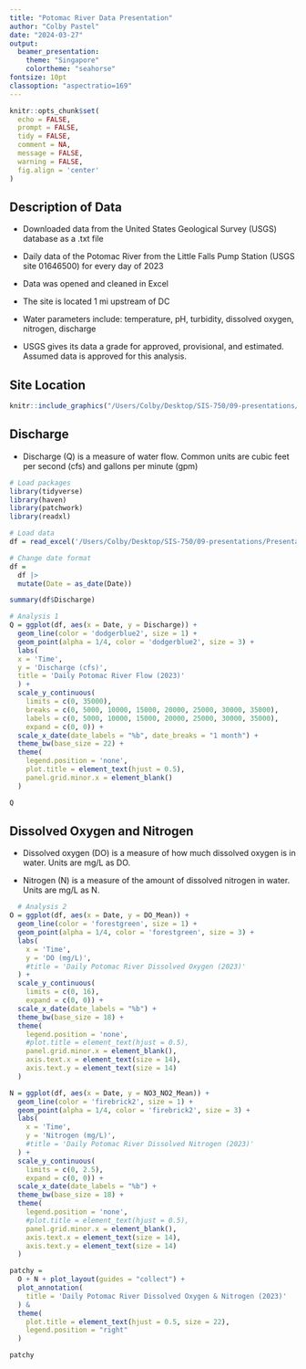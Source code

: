 ```yaml
---
title: "Potomac River Data Presentation"
author: "Colby Pastel"
date: "2024-03-27"
output: 
  beamer_presentation:
    theme: "Singapore"
    colortheme: "seahorse"
fontsize: 10pt
classoption: "aspectratio=169"
---
```


```r
knitr::opts_chunk$set(
  echo = FALSE, 
  prompt = FALSE,
  tidy = FALSE, 
  comment = NA,
  message = FALSE, 
  warning = FALSE,
  fig.align = 'center'
)
```

## Description of Data

- Downloaded data from the United States Geological Survey (USGS) database as a .txt file

- Daily data of the Potomac River from the Little Falls Pump Station (USGS site 01646500) for every day of 2023

- Data was opened and cleaned in Excel 

- The site is located 1 mi upstream of DC

- Water parameters include: temperature, pH, turbidity, dissolved oxygen, nitrogen, discharge

- USGS gives its data a grade for approved, provisional, and estimated. Assumed data is approved for this analysis. 

## Site Location
```r
knitr::include_graphics("/Users/Colby/Desktop/SIS-750/09-presentations/USGS station map.png")
```

## Discharge
- Discharge (Q) is a measure of water flow. Common units are cubic feet per second (cfs) and gallons per minute (gpm)
```r
# Load packages
library(tidyverse)
library(haven)
library(patchwork)
library(readxl)

# Load data
df = read_excel('/Users/Colby/Desktop/SIS-750/09-presentations/Presentation/cleaned_data.xlsm')

# Change date format
df =
  df |>
  mutate(Date = as_date(Date))

summary(df$Discharge)
```

```r
# Analysis 1
Q = ggplot(df, aes(x = Date, y = Discharge)) +
  geom_line(color = 'dodgerblue2', size = 1) + 
  geom_point(alpha = 1/4, color = 'dodgerblue2', size = 3) +
  labs(
  x = 'Time', 
  y = 'Discharge (cfs)',
  title = 'Daily Potomac River Flow (2023)'
  ) +
  scale_y_continuous(
    limits = c(0, 35000),
    breaks = c(0, 5000, 10000, 15000, 20000, 25000, 30000, 35000),
    labels = c(0, 5000, 10000, 15000, 20000, 25000, 30000, 35000),
    expand = c(0, 0)) +
  scale_x_date(date_labels = "%b", date_breaks = "1 month") +
  theme_bw(base_size = 22) +
  theme(
    legend.position = 'none',
    plot.title = element_text(hjust = 0.5),
    panel.grid.minor.x = element_blank()
  )

Q
```

##  Dissolved Oxygen and Nitrogen

- Dissolved oxygen (DO) is a measure of how much dissolved oxygen is in water. Units are mg/L as DO.

- Nitrogen (N) is a measure of the amount of dissolved nitrogen in water. Units are mg/L as N. 

```r
  # Analysis 2
O = ggplot(df, aes(x = Date, y = DO_Mean)) +
  geom_line(color = 'forestgreen', size = 1) + 
  geom_point(alpha = 1/4, color = 'forestgreen', size = 3) +
  labs(
    x = 'Time', 
    y = 'DO (mg/L)',
    #title = 'Daily Potomac River Dissolved Oxygen (2023)'
  ) +
  scale_y_continuous(
    limits = c(0, 16),
    expand = c(0, 0)) +
  scale_x_date(date_labels = "%b") +
  theme_bw(base_size = 18) +
  theme(
    legend.position = 'none',
    #plot.title = element_text(hjust = 0.5),
    panel.grid.minor.x = element_blank(),
    axis.text.x = element_text(size = 14),
    axis.text.y = element_text(size = 14)
  )

N = ggplot(df, aes(x = Date, y = NO3_NO2_Mean)) +
  geom_line(color = 'firebrick2', size = 1) + 
  geom_point(alpha = 1/4, color = 'firebrick2', size = 3) +
  labs(
    x = 'Time', 
    y = 'Nitrogen (mg/L)',
    #title = 'Daily Potomac River Dissolved Nitrogen (2023)'
  ) +
  scale_y_continuous(
    limits = c(0, 2.5),
    expand = c(0, 0)) +
  scale_x_date(date_labels = "%b") +
  theme_bw(base_size = 18) +
  theme(
    legend.position = 'none',
    #plot.title = element_text(hjust = 0.5),
    panel.grid.minor.x = element_blank(),
    axis.text.x = element_text(size = 14),
    axis.text.y = element_text(size = 14)
  )

patchy =
  O + N + plot_layout(guides = "collect") +
  plot_annotation(
    title = 'Daily Potomac River Dissolved Oxygen & Nitrogen (2023)'
  ) &
  theme(
    plot.title = element_text(hjust = 0.5, size = 22),
    legend.position = "right"
  )

patchy
```